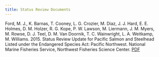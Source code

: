 ```yaml
---
title: Status Review Documents
---
```


<!-- not listed here  https://www.fisheries.noaa.gov/resources/all-publications?title=&region%5B1000001126%5D=1000001126&field_category_document_value%5Besa_five_review%5D=esa_five_review&field_category_document_value%5Besa_status_review%5D=esa_status_review&term_node_tid_depth%5B1000000031%5D=1000000031&field_species_vocab_target_id&sort_by=created&page=1 -->

Ford, M. J., K. Barnas, T. Cooney, L. G. Crozier, M. Diaz, J. J. Hard, E. E. Holmes, D. M. Holzer, R. G. Kope, P. W. Lawson, M. Liermann, J. M. Myers, M. Rowse, D. J. Teel, D. M. Van Doornik, T. C. Wainwright, L. A. Weitkamp, M. Williams. 2015. Status Review Update for Pacific Salmon and Steelhead Listed under the Endangered Species Act: Pacific Northwest. National Marine Fisheries Service, Northwest Fisheries Science Center. [PDF](https://www.nwfsc.noaa.gov/assets/11/8623_03072016_124156_Ford-NWSalmonBioStatusReviewUpdate-Dec%2021-2015%20v2.pdf)

